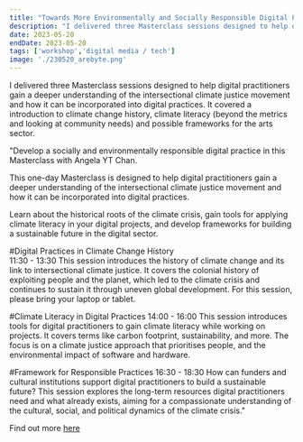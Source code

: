 ```yaml
---
title: "Towards More Environmentally and Socially Responsible Digital Practices Masterclasses for the Digital Training Sessions at arebyte, London"
description: "I delivered three Masterclass sessions designed to help digital practitioners gain a deeper understanding of the intersectional climate justice movement and how it can be incorporated into digital practices. It covered a introduction to climate change history, climate literacy (beyond the metrics and looking at community needs) and possible frameworks for the arts sector. "
date: 2023-05-20
endDate: 2023-05-20
tags: ['workshop','digital media / tech']
image: './230520_arebyte.png'
---
```


I delivered three Masterclass sessions designed to help digital practitioners gain a deeper understanding of the intersectional climate justice movement and how it can be incorporated into digital practices. It covered a introduction to climate change history, climate literacy (beyond the metrics and looking at community needs) and possible frameworks for the arts sector. 

"Develop a socially and environmentally responsible digital practice in this Masterclass with Angela YT Chan.

This one-day Masterclass is designed to help digital practitioners gain a deeper understanding of the intersectional climate justice movement and how it can be incorporated into digital practices. 

Learn about the historical roots of the climate crisis, gain tools for applying climate literacy in your digital projects, and develop frameworks for building a sustainable future in the digital sector.   

#Digital Practices in Climate Change History  
11:30 - 13:30
This session introduces the history of climate change and its link to intersectional climate justice. It covers the colonial history of exploiting people and the planet, which led to the climate crisis and continues to sustain it through uneven global development. 
For this session, please bring your laptop or tablet.


#Climate Literacy in Digital Practices
14:00 - 16:00
This session introduces tools for digital practitioners to gain climate literacy while working on projects. It covers terms like carbon footprint, sustainability, and more. The focus is on a climate justice approach that prioritises people, and the environmental impact of software and hardware.

#Framework for Responsible Practices 
16:30 - 18:30
How can funders and cultural institutions support digital practitioners to build a sustainable future? This session explores the long-term resources digital practitioners need and what already exists, aiming for a compassionate understanding of the cultural, social, and political dynamics of the climate crisis."

Find out more [here](https://www.arebyte.com/dts?mc_cid=7159f7a031&mc_eid=93754a85d2)